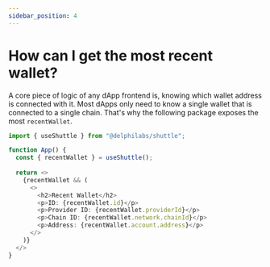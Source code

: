 ```yaml
---
sidebar_position: 4
---
```


# How can I get the most recent wallet?

A core piece of logic of any dApp frontend is, knowing which wallet address is connected with it. Most dApps only need to know a single wallet that is connected to a single chain. That's why the following package exposes the most `recentWallet`.

```ts
import { useShuttle } from "@delphilabs/shuttle";

function App() {
  const { recentWallet } = useShuttle();
   
  return <>
    {recentWallet && (
      <>
        <h2>Recent Wallet</h2>
        <p>ID: {recentWallet.id}</p>
        <p>Provider ID: {recentWallet.providerId}</p>
        <p>Chain ID: {recentWallet.network.chainId}</p>
        <p>Address: {recentWallet.account.address}</p>
      </>
    )}
  </>
}
```